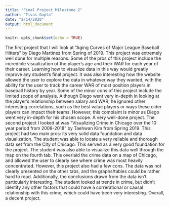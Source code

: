```yaml
---
title: "Final Project Milestone 2"
author: "Tivas Gupta"
date: "2/14/2020"
output: html_document
---
```


```r
knitr::opts_chunk$set(echo = TRUE)
```

  The first project that I will look at "Aging Curves of Major League Baseball Hitters" by Diego Martinez from Spring of 2019. This project was extremely well done for multiple reasons. Some of the pros of this project include the incredible visualization of the player's age and their WAR for each year of their career. Learning how to visualize data in this way would greatly improve any student's final project. It was also interesting how the website allowed the user to explore the data in whatever way they wanted, with the ability for the user to track the career WAR of most position players in baseball history by year. Some of the minor cons of this project include the limited scope of analysis. Although Diego went very in-depth in looking at the player's relationship between salary and WAR, he ignored other interesting correlations, such as the best value players or ways these older players can impact their teams. However, this complaint is minor as Diego went very in-depth for his chosen scope. A very well-done project.
    The second project I looked at was "Visualizing Crime in Chicago over the 10 year period from 2008-2018" by Taehwan Kim from Spring 2019. This project had two main pros: its very solid data foundation and data visualization. The student was able to locate a very reliable and thorough data set from the City of Chicago. This served as a very good foundation for the project. The student was also able to visualize this data well through the map on the fourth tab. This overlaid the crime data on a map of Chicago, and allowed the user to clearly see where crime was most heavily concentrated. However, this project also had a few cons. The data was not clearly presented on the other tabs, and the graphs/tables could be rather hard to read. Additionally, the conclusions drawn from the data isn't particularly interesting. The student looked at trends in crime, but didn't identify any other factors that could have a correrational or causal relationship with this crime, which could have been very interesting. Overall, a decent project.